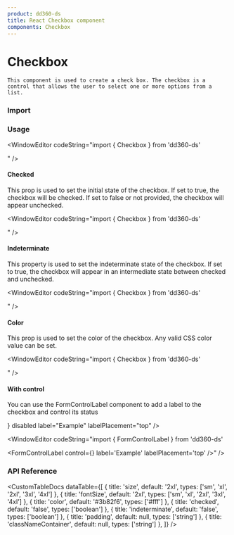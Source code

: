 ```yaml
---
product: dd360-ds
title: React Checkbox component
components: Checkbox
---
```


# <span name="floating-nav">Checkbox</span>

    This component is used to create a check box. The checkbox is a control that allows the user to select one or more options from a list.

### <span name="floating-nav">Import</span>

<WindowEditor codeString="import { Checkbox } from 'dd360-ds'" />
<WindowEditor codeString="import Checkbox from 'dd360-ds/Checkbox'" />

### Usage

<ContainerComponentDoc className="gap-y-2">
    <Checkbox />
</ContainerComponentDoc>

<WindowEditor codeString="import { Checkbox } from 'dd360-ds'

<Checkbox />" />

#### <span name="floating-nav">Checked</span>

 This prop is used to set the initial state of the checkbox. If set to true, the checkbox will be checked. If set to false or not provided, the checkbox will appear unchecked.

<ContainerComponentDoc className="gap-y-2">
    <Checkbox checked />
</ContainerComponentDoc>

<WindowEditor codeString="import { Checkbox } from 'dd360-ds'

<Checkbox checked />" />

#### <span name="floating-nav">Indeterminate</span>

This property is used to set the indeterminate state of the checkbox. If set to true, the checkbox will appear in an intermediate state between checked and unchecked.

<ContainerComponentDoc className="gap-y-2">
    <Checkbox indeterminate />
</ContainerComponentDoc>

<WindowEditor codeString="import { Checkbox } from 'dd360-ds'

<Checkbox indeterminate />" />

#### <span name="floating-nav">Color</span>

This prop is used to set the color of the checkbox. Any valid CSS color value can be set.

<ContainerComponentDoc className="gap-y-2">
    <Checkbox color="#000" />
</ContainerComponentDoc>

<WindowEditor codeString="import { Checkbox } from 'dd360-ds'

<Checkbox color='#000' />" />

#### <span name="floating-nav">With control</span>

You can use the FormControlLabel component to add a label to the checkbox and control its status

<ContainerComponentDoc className="gap-y-2">
    <FormControlLabel control={<Checkbox />} disabled label="Example" labelPlacement="top" />
</ContainerComponentDoc>

<WindowEditor codeString="import { FormControlLabel } from 'dd360-ds'

<FormControlLabel control={<Checkbox />} label='Example' labelPlacement='top' />" />

### <span name="floating-nav">API Reference</span>

<CustomTableDocs
    dataTable={[
        { title: 'size', default: '2xl', types: ['sm', 'xl', '2xl', '3xl', '4xl'] },
        { title: 'fontSize', default: '2xl', types: ['sm', 'xl', '2xl', '3xl', '4xl'] },
        { title: 'color', default: '#3b82f6', types: ['#fff'] },
        { title: 'checked', default: 'false', types: ['boolean'] },
        { title: 'indeterminate', default: 'false', types: ['boolean'] },
        { title: 'padding', default: null, types: ['string'] },
        { title: 'classNameContainer', default: null, types: ['string'] },
    ]}
/>
